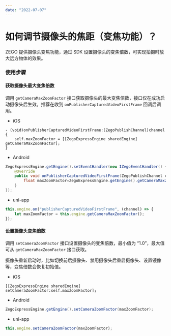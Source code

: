 ```yaml
---
date: "2022-07-07"
---
```


# 如何调节摄像头的焦距（变焦功能）？


ZEGO 提供摄像头变焦功能，通过 SDK 设置摄像头的变焦倍数，可实现拍摄时放大远方物体的效果。

### 使用步骤

#### 获取摄像头最大变焦倍数

调用 `getCameraMaxZoomFactor` 接口获取摄像头的最大变焦倍数，接口仅在成功启动摄像头后生效。推荐在收到 `onPublisherCapturedVideoFirstFrame` 回调后调用。


- iOS

```objc
- (void)onPublisherCapturedVideoFirstFrame:(ZegoPublishChannel)channel {
    self.maxZoomFactor = [[ZegoExpressEngine sharedEngine] getCameraMaxZoomFactor];
}
```

- Android

```java
ZegoExpressEngine.getEngine().setEventHandler(new IZegoEventHandler() {
    @Override
    public void onPublisherCapturedVideoFirstFrame(ZegoPublishChannel channel) {
    	float maxZoomFactor=ZegoExpressEngine.getEngine().getCameraMaxZoomFactor();
    }
});
``` 

- uni-app

```javascript
this.engine.on("publisherCapturedVideoFirstFrame", (channel) => {
    let maxZoomFactor = this.engine.getCameraMaxZoomFactor();
});
``` 

#### 设置摄像头变焦倍数

调用 `setCameraZoomFactor` 接口设置摄像头的变焦倍数，最小值为 “1.0”，最大值可从 `getCameraMaxZoomFactor` 接口获取。

<Warning title="注意">


摄像头重新启动时，比如切换前后摄像头、禁用摄像头后重启摄像头、设置镜像等，变焦倍数会恢复初始值。

</Warning>



- iOS

```objc
[[ZegoExpressEngine sharedEngine] setCameraZoomFactor:self.maxZoomFactor];
```

- Android

```java
ZegoExpressEngine.getEngine().setCameraZoomFactor(maxZoomFactor);
```

- uni-app

```javascript
this.engine.setCameraZoomFactor(maxZoomFactor);
```
